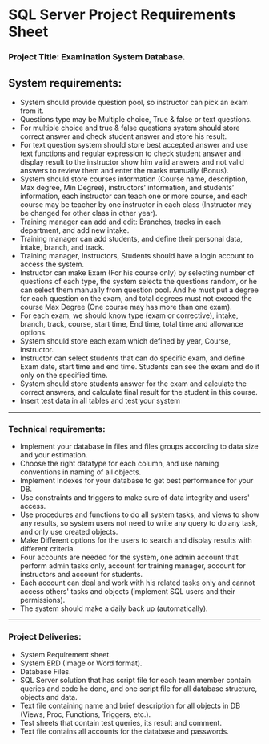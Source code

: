 # SQL Server Project Requirements Sheet

### **Project Title**: Examination System Database.

## System requirements:

- System should provide question pool, so instructor can pick an exam from it.
- Questions type may be Multiple choice, True & false or text questions.
- For multiple choice and true & false questions system should store correct answer and check student answer and store his result.
- For text question system should store best accepted answer and use text functions and regular expression to check student answer and display result to the instructor show him valid answers and not valid answers to review them and enter the marks manually (Bonus).
- System should store courses information (Course name, description, Max degree, Min Degree), instructors’ information, and students’ information, each instructor can teach one or more course, and each course may be teacher by one instructor in each class (Instructor may be changed for other class in other year).
- Training manager can add and edit: Branches, tracks in each department, and add new intake.
- Training manager can add students, and define their personal data, intake, branch, and track.
- Training manager, Instructors, Students should have a login account to access the system.
- Instructor can make Exam (For his course only) by selecting number of questions of each type, the system selects the questions random, or he can select them manually from question pool. And he must put a degree for each question on the exam, and total degrees must not exceed the course Max Degree (One course may has more than one exam).
- For each exam, we should know type (exam or corrective), intake, branch, track, course, start time, End time, total time and allowance options.
- System should store each exam which defined by year, Course, instructor.
- Instructor can select students that can do specific exam, and define Exam date, start time and end time. Students can see the exam and do it only on the specified time.
- System should store students answer for the exam and calculate the correct answers, and calculate final result for the student in this course.
- Insert test data in all tables and test your system

---

### Technical requirements:

- Implement your database in files and files groups according to data size and your estimation.
- Choose the right datatype for each column, and use naming conventions in naming of all objects.
- Implement Indexes for your database to get best performance for your DB.
- Use constraints and triggers to make sure of data integrity and users' access.
- Use procedures and functions to do all system tasks, and views to show any results, so system users not need to write any query to do any task, and only use created objects.
- Make Different options for the users to search and display results with different criteria.
- Four accounts are needed for the system, one admin account that perform admin tasks only, account for training manager, account for instructors and account for students.
- Each account can deal and work with his related tasks only and cannot access others' tasks and objects (implement SQL users and their permissions).
- The system should make a daily back up (automatically).

---

### Project Deliveries:

- System Requirement sheet.
- System ERD (Image or Word format).
- Database Files.
- SQL Server solution that has script file for each team member contain queries and code he done, and one script file for all database structure, objects and data.
- Text file containing name and brief description for all objects in DB (Views, Proc, Functions, Triggers, etc.).
- Test sheets that contain test queries, its result and comment.
- Text file contains all accounts for the database and passwords.
